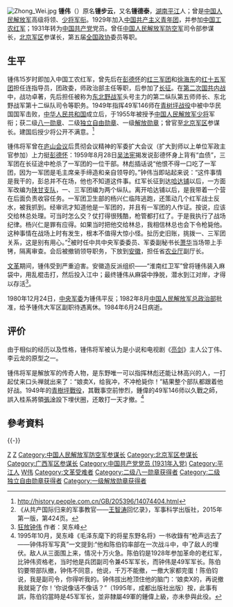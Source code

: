 {{otheruse|subject=中国人民解放军高级将领|锺伟 (消歧义)}}
[[File:Zhong_Wei.jpg|thumb]]
'''锺伟'''（{{bd|1915年||1984年||catIdx=Z}}）原名'''锺步云'''，又名'''锺德泰'''，[[湖南省|湖南]][[平江县|平江]]人；曾是[[中国人民解放军|中国人民解放军]]高级将领、[[中国人民解放军少将|少将军衔]]。1929年加入[[中国共产主义青年团|中国共产主义青年团]]，并参加[[中国工农红军|中国工农红军]]；1931年转为[[中国共产党|中国共产党]]党员。曾任[[中国人民解放军防空军|中国人民解放军防空军]]司令部参谋长，[[中国人民解放军北京军区|北京军区]]参谋长，第五届[[全国政协|全国政协]]委员等职。

==生平==
锺伟15岁时即加入中国工农红军，曾先后在[[彭德怀|彭德怀]]的[[红三军团|红三军团]]和[[徐海东|徐海东]]的[[红十五军团|红十五军团]]担任连指导员，团政委，师政治部主任等职，后参加了[[长征|长征]]。在[[第二次国共内战|第二次国共内战]]中，战功卓著，先后担任被称为[[东北人民解放军|东北野战军]]头号主力的第二纵队第五师师长、东北野战军第十二纵队司令等职务。1949年指挥49军146师在[[青树坪战役|青树坪战役]]中被中华民国国军击败，[[中华人民共和国|中华人民共和国]]成立后，于1955年被授予[[中国人民解放军少将|中国人民解放军少将]]军衔；获二级[[八一勋章_(1955年)|八一勋章]]、二级[[独立自由勋章|独立自由勋章]]、一级[[解放勋章|解放勋章]]；曾官至[[北京军区|北京军区]]参谋长。建国后授少将公开不满意。<ref>http://history.people.com.cn/GB/205396/14074404.html</ref>

锺伟将军曾在[[庐山会议_(1959年)|庐山会议]]后贯彻会议精神的军委扩大会议（扩大到师以上单位军政主官参加）上力挺[[彭德怀|彭德怀]]：1959年8月28日[[吴法宪|吴法宪]]揭发说彭德怀身上背有“血债”，三军团在长征途中枪杀了一军团的一位干部。林彪插话说“他恨不得一口吃了一军团，因为一军团是毛主席亲手缔造和亲自领导的。”钟伟当即站起来说：“这件事情是我干的，彭总并不在场，他也不知道这件事。红军长征到达[[哈达铺|哈达铺]]以后，一方面军改编为[[陕甘支队|陕甘支队]]，一、三军团编为两个纵队。离开哈达铺以后，是我带着一个营在后面负责收容任务。一军团卫生部的杨兴仁临阵逃跑，还策动几个红军战士反水，被我抓到。经审讯才知道他是一军团的，并且有一军团的人作证。按说，应该交给林总处理。可当时怎么交？仗打得很残酷，枪管都打红了。于是我执行了战场纪律。杨兴仁是罪有应得。如果当时把他交给林总，我相信林总也会下令枪毙他。这种事情在战场上时有发生，根本不值得大惊小怪。扯历史旧账，挑拨一、三军团关系，这是别有用心。”<ref>《从共产国际归来的军事教官——[[王智涛|王智涛]]回忆录》，军事科学出版社，2015年第一版，第424页。</ref>被时任中共中央军委委员、军委副秘书长[[萧华_(上将)|萧华]]当场带上手铐，隔离审查。会后被撤销领导职务，下放到[[安徽省|安徽]]，担任省[[安徽省农业厅|农业厅]]副厅长。

[[文化大革命|文革]]期间，锺伟受到严重迫害。安徽造反派组织——“淮南红卫军”曾将锺伟装入麻袋中，用乱棍击打，然后投入江中；最终锺伟从麻袋中挣脱，潜水到江对岸，才得以存活<ref>[http://peopledaily.com.cn/GB/junshi/8221/42066/42069/3057114.html 狂放钟伟] 作者：吴东峰</ref>。

1980年12月24日，[[中央军事委员会|中央军委]]为锺伟平反；1982年8月[[中国人民解放军总政治部|中国人民解放军总政治部]]批准，给予锺伟大军区副职待遇离休。1984年6月24日病逝。

==评价==
由于相似的经历以及性格，锺伟将军被认为是小说和电视剧《[[亮剑|亮剑]]》主人公丁伟、李云龙的原型之一。 {{cn}}

锺伟将军是解放军的传奇人物，是东野唯一可以指挥林彪还能让林高兴的人，一打起仗来口头禅就出来了：“娘卖X，给我冲，不冲枪毙你！”結果整个部队都跟着他好战。1949年的[[青樹坪戰役|青樹坪戰役]]，其戰事空前惨烈，鍾偉的49军146师以久戰之師，誤入桂系將領[[張淦|張淦]]設下埋伏圈，还敢打一天才撤。<ref>1995年10月，吴东峰《毛泽东麾下的将星东野名将》一书收錄有“枪声远去了——钟伟将军写真”一文提到:“他和陈伯钧率部在一次战斗中，中了敌人的埋伏。敌人从三面围上来，情况十万火急。陈伯钧是1928年参加革命的老红军，比钟伟资格老，当时他是兵团副司令兼45军军长，而钟伟是49军军长。陈伯钧要带部队撤，钟伟不同意，他说，千万不能撤，一撤大家都完蛋！陈伯钧说，我是副司令，你得听我的。钟伟拔出枪顶住他的脑门：‘娘卖X的，再说撤我就毙了你！’你说像话不像话？”（1995年，成都出版社出版）按，此事有誤，陈伯钧當時是45军军长，並非隸屬49軍的鍾偉上級，亦未參與此役。</ref>

==參考資料==
{{Reflist}}

{{-}}
{{start box}}
{{s-mil|pla}}
{{s-before|[[成钧|成钧]]}}
{{s-title|[[中国人民解放军防空军|中国人民解放军防空军]]参谋长|1956年11月—1957年5月}}
{{s-none|机构撤销}}
{{s-new}}
{{s-title|[[中国人民解放军北京军区|中国人民解放军北京军区]]参谋长|1956年10月－1957年8月}}
{{s-after|[[曾美|曾美]]}}
{{s-before|[[曾国华|曾国华]]}}
{{s-title|[[中国人民解放军广西军区|中国人民解放军广西军区]]参谋长|1950年5月－11月}}
{{s-after|[[卢绍武|卢绍武]]}}
{{end box}}

[[Category:中国人民解放军开国少将|Z]]
[[Category:第五屆全國政協委員|Z]]
[[Category:中国人民解放军防空军参谋长|Category:中国人民解放军防空军参谋长]]
[[Category:北京军区参谋长|Category:北京军区参谋长]]
[[Category:广西军区参谋长|Category:广西军区参谋长]]
[[Category:中国共产党党员_(1931年入党)|Category:中国共产党党员 (1931年入党)]]
[[Category:平江人|Category:平江人]]
[[Category:鍾姓|W伟]]
[[Category:文革受难者|Category:文革受难者]]
[[Category:二级八一勋章获得者|Category:二级八一勋章获得者]]
[[Category:二级独立自由勋章获得者|Category:二级独立自由勋章获得者]]
[[Category:一级解放勋章获得者|Category:一级解放勋章获得者]]